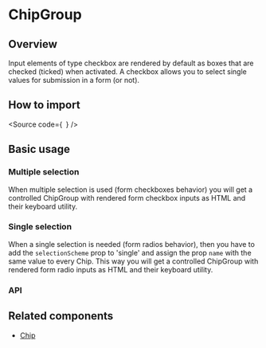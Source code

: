 

<Meta of={Stories} />

# ChipGroup

## Overview

Input elements of type checkbox are rendered by default as boxes that are checked (ticked) when activated.
A checkbox allows you to select single values for submission in a form (or not).

## How to import

<Source
  code={`
`}
/>

## Basic usage

<Canvas of={Stories.Base} />

### Multiple selection

When multiple selection is used (form checkboxes behavior) you will get a controlled
ChipGroup with rendered form checkbox inputs as HTML and their keyboard utility.

<Canvas of={Stories.MultipleSelection} />

### Single selection

When a single selection is needed (form radios behavior), then you have to
add the `selectionScheme` prop to 'single' and assign the prop `name`
with the same value to every Chip. This way you will get a controlled
ChipGroup with rendered form radio inputs as HTML and their keyboard utility.

<Canvas of={Stories.SingleSelection} />

### API

<ArgTypes of={Stories} />

## Related components

- [Chip](?path=/components-core-navigation-stepper-doc--page)

